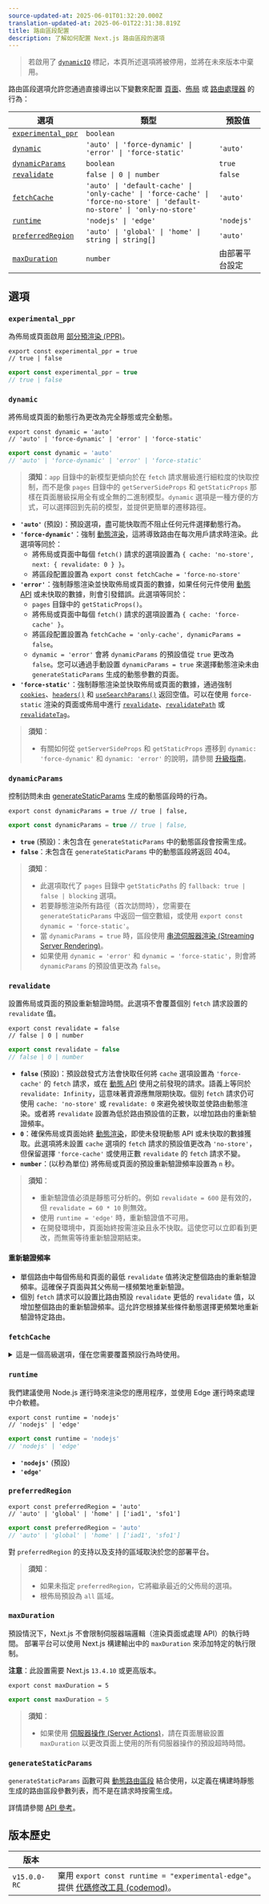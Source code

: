 ```yaml
---
source-updated-at: 2025-06-01T01:32:20.000Z
translation-updated-at: 2025-06-01T22:31:38.819Z
title: 路由區段配置
description: 了解如何配置 Next.js 路由區段的選項
---
```


> 若啟用了 [`dynamicIO`](/docs/app/api-reference/config/next-config-js/dynamicIO) 標記，本頁所述選項將被停用，並將在未來版本中棄用。

路由區段選項允許您通過直接導出以下變數來配置 [頁面](/docs/app/api-reference/file-conventions/layout)、[佈局](/docs/app/api-reference/file-conventions/layout) 或 [路由處理器](/docs/app/building-your-application/routing/route-handlers) 的行為：

| 選項                                  | 類型                                                                                                                      | 預設值                    |
| --------------------------------------- | ------------------------------------------------------------------------------------------------------------------------- | -------------------------- |
| [`experimental_ppr`](#experimental_ppr) | `boolean`                                                                                                                 |
| [`dynamic`](#dynamic)                   | `'auto' \| 'force-dynamic' \| 'error' \| 'force-static'`                                                                  | `'auto'`                   |
| [`dynamicParams`](#dynamicparams)       | `boolean`                                                                                                                 | `true`                     |
| [`revalidate`](#revalidate)             | `false \| 0 \| number`                                                                                                    | `false`                    |
| [`fetchCache`](#fetchcache)             | `'auto' \| 'default-cache' \| 'only-cache' \| 'force-cache' \| 'force-no-store' \| 'default-no-store' \| 'only-no-store'` | `'auto'`                   |
| [`runtime`](#runtime)                   | `'nodejs' \| 'edge'`                                                                                                      | `'nodejs'`                 |
| [`preferredRegion`](#preferredregion)   | `'auto' \| 'global' \| 'home' \| string \| string[]`                                                                      | `'auto'`                   |
| [`maxDuration`](#maxduration)           | `number`                                                                                                                  | 由部署平台設定 |

## 選項

### `experimental_ppr`

為佈局或頁面啟用 [部分預渲染 (PPR)](/docs/app/getting-started/partial-prerendering)。

```tsx filename="layout.tsx | page.tsx " switcher
export const experimental_ppr = true
// true | false
```

```jsx filename="layout.js | page.js " switcher
export const experimental_ppr = true
// true | false
```

### `dynamic`

將佈局或頁面的動態行為更改為完全靜態或完全動態。

```tsx filename="layout.tsx | page.tsx | route.ts" switcher
export const dynamic = 'auto'
// 'auto' | 'force-dynamic' | 'error' | 'force-static'
```

```js filename="layout.js | page.js | route.js" switcher
export const dynamic = 'auto'
// 'auto' | 'force-dynamic' | 'error' | 'force-static'
```

> **須知**：`app` 目錄中的新模型更傾向於在 `fetch` 請求層級進行細粒度的快取控制，而不是像 `pages` 目錄中的 `getServerSideProps` 和 `getStaticProps` 那樣在頁面層級採用全有或全無的二進制模型。`dynamic` 選項是一種方便的方式，可以選擇回到先前的模型，並提供更簡單的遷移路徑。

- **`'auto'`** (預設)：預設選項，盡可能快取而不阻止任何元件選擇動態行為。
- **`'force-dynamic'`**：強制 [動態渲染](/docs/app/getting-started/partial-prerendering#dynamic-rendering)，這將導致路由在每次用戶請求時渲染。此選項等同於：
  - 將佈局或頁面中每個 `fetch()` 請求的選項設置為 `{ cache: 'no-store', next: { revalidate: 0 } }`。
  - 將區段配置設置為 `export const fetchCache = 'force-no-store'`
- **`'error'`**：強制靜態渲染並快取佈局或頁面的數據，如果任何元件使用 [動態 API](/docs/app/getting-started/partial-prerendering#dynamic-rendering) 或未快取的數據，則會引發錯誤。此選項等同於：
  - `pages` 目錄中的 `getStaticProps()`。
  - 將佈局或頁面中每個 `fetch()` 請求的選項設置為 `{ cache: 'force-cache' }`。
  - 將區段配置設置為 `fetchCache = 'only-cache', dynamicParams = false`。
  - `dynamic = 'error'` 會將 `dynamicParams` 的預設值從 `true` 更改為 `false`。您可以通過手動設置 `dynamicParams = true` 來選擇動態渲染未由 `generateStaticParams` 生成的動態參數的頁面。
- **`'force-static'`**：強制靜態渲染並快取佈局或頁面的數據，通過強制 [`cookies`](/docs/app/api-reference/functions/cookies)、[`headers()`](/docs/app/api-reference/functions/headers) 和 [`useSearchParams()`](/docs/app/api-reference/functions/use-search-params) 返回空值。可以在使用 `force-static` 渲染的頁面或佈局中進行 [`revalidate`](#revalidate)、[`revalidatePath`](/docs/app/api-reference/functions/revalidatePath) 或 [`revalidateTag`](/docs/app/api-reference/functions/revalidateTag)。

> **須知**：
>
> - 有關如何從 `getServerSideProps` 和 `getStaticProps` 遷移到 `dynamic: 'force-dynamic'` 和 `dynamic: 'error'` 的說明，請參閱 [升級指南](/docs/app/guides/migrating/app-router-migration#step-6-migrating-data-fetching-methods)。

### `dynamicParams`

控制訪問未由 [generateStaticParams](/docs/app/api-reference/functions/generate-static-params) 生成的動態區段時的行為。

```tsx filename="layout.tsx | page.tsx" switcher
export const dynamicParams = true // true | false,
```

```js filename="layout.js | page.js | route.js" switcher
export const dynamicParams = true // true | false,
```

- **`true`** (預設)：未包含在 `generateStaticParams` 中的動態區段會按需生成。
- **`false`**：未包含在 `generateStaticParams` 中的動態區段將返回 404。

> **須知**：
>
> - 此選項取代了 `pages` 目錄中 `getStaticPaths` 的 `fallback: true | false | blocking` 選項。
> - 若要靜態渲染所有路徑（首次訪問時），您需要在 `generateStaticParams` 中返回一個空數組，或使用 `export const dynamic = 'force-static'`。
> - 當 `dynamicParams = true` 時，區段使用 [串流伺服器渲染 (Streaming Server Rendering)](/docs/app/building-your-application/routing/loading-ui-and-streaming#streaming-with-suspense)。
> - 如果使用 `dynamic = 'error'` 和 `dynamic = 'force-static'`，則會將 `dynamicParams` 的預設值更改為 `false`。

### `revalidate`

設置佈局或頁面的預設重新驗證時間。此選項不會覆蓋個別 `fetch` 請求設置的 `revalidate` 值。

```tsx filename="layout.tsx | page.tsx | route.ts" switcher
export const revalidate = false
// false | 0 | number
```

```js filename="layout.js | page.js | route.js" switcher
export const revalidate = false
// false | 0 | number
```

- **`false`** (預設)：預設啟發式方法會快取任何將 `cache` 選項設置為 `'force-cache'` 的 `fetch` 請求，或在 [動態 API](/docs/app/getting-started/partial-prerendering#dynamic-rendering#dynamic-apis) 使用之前發現的請求。語義上等同於 `revalidate: Infinity`，這意味著資源應無限期快取。個別 `fetch` 請求仍可使用 `cache: 'no-store'` 或 `revalidate: 0` 來避免被快取並使路由動態渲染。或者將 `revalidate` 設置為低於路由預設值的正數，以增加路由的重新驗證頻率。
- **`0`**：確保佈局或頁面始終 [動態渲染](/docs/app/getting-started/partial-prerendering#dynamic-rendering)，即使未發現動態 API 或未快取的數據獲取。此選項將未設置 `cache` 選項的 `fetch` 請求的預設值更改為 `'no-store'`，但保留選擇 `'force-cache'` 或使用正數 `revalidate` 的 `fetch` 請求不變。
- **`number`**：(以秒為單位) 將佈局或頁面的預設重新驗證頻率設置為 `n` 秒。

> **須知**：
>
> - 重新驗證值必須是靜態可分析的。例如 `revalidate = 600` 是有效的，但 `revalidate = 60 * 10` 則無效。
> - 使用 `runtime = 'edge'` 時，重新驗證值不可用。
> - 在開發環境中，頁面始終按需渲染且永不快取。這使您可以立即看到更改，而無需等待重新驗證期結束。

#### 重新驗證頻率

- 單個路由中每個佈局和頁面的最低 `revalidate` 值將決定整個路由的重新驗證頻率。這確保子頁面與其父佈局一樣頻繁地重新驗證。
- 個別 `fetch` 請求可以設置比路由預設 `revalidate` 更低的 `revalidate` 值，以增加整個路由的重新驗證頻率。這允許您根據某些條件動態選擇更頻繁地重新驗證特定路由。

### `fetchCache`

<details>
  <summary>這是一個高級選項，僅在您需要覆蓋預設行為時使用。</summary>

預設情況下，Next.js 會快取任何在使用 [動態 API](/docs/app/getting-started/partial-prerendering#dynamic-rendering#dynamic-apis) 之前可達的 `fetch()` 請求，並且不會快取在使用動態 API 之後發現的 `fetch` 請求。

`fetchCache` 允許您覆蓋佈局或頁面中所有 `fetch` 請求的預設 `cache` 選項。

```tsx filename="layout.tsx | page.tsx | route.ts" switcher
export const fetchCache = 'auto'
// 'auto' | 'default-cache' | 'only-cache'
// 'force-cache' | 'force-no-store' | 'default-no-store' | 'only-no-store'
```

```js filename="layout.js | page.js | route.js" switcher
export const fetchCache = 'auto'
// 'auto' | 'default-cache' | 'only-cache'
// 'force-cache' | 'force-no-store' | 'default-no-store' | 'only-no-store'
```

- **`'auto'`** (預設)：預設選項，根據 `fetch` 請求提供的 `cache` 選項快取在使用動態 API 之前的請求，不快取在使用動態 API 之後的請求。
- **`'default-cache'`**：允許將任何 `cache` 選項傳遞給 `fetch`，但如果未提供選項，則將 `cache` 選項設置為 `'force-cache'`。這意味著即使是使用動態 API 之後的 `fetch` 請求也被視為靜態。
- **`'only-cache'`**：確保所有 `fetch` 請求選擇快取，如果未提供選項，則將預設值更改為 `cache: 'force-cache'`，如果任何 `fetch` 請求使用 `cache: 'no-store'`，則會引發錯誤。
- **`'force-cache'`**：確保所有 `fetch` 請求選擇快取，通過將所有 `fetch` 請求的 `cache` 選項設置為 `'force-cache'`。
- **`'default-no-store'`**：允許將任何 `cache` 選項傳遞給 `fetch`，但如果未提供選項，則將 `cache` 選項設置為 `'no-store'`。這意味著即使是使用動態 API 之前的 `fetch` 請求也被視為動態。
- **`'only-no-store'`**：確保所有 `fetch` 請求選擇不進行快取，如果未提供選項，則將預設值更改為 `cache: 'no-store'`，如果任何 `fetch` 請求使用 `cache: 'force-cache'`，則會引發錯誤。
- **`'force-no-store'`**：確保所有 `fetch` 請求選擇不進行快取，通過將所有 `fetch` 請求的 `cache` 選項設置為 `'no-store'`。這強制所有 `fetch` 請求在每次請求時重新獲取，即使它們提供了 `'force-cache'` 選項。

#### 跨路由區段行為

- 單個路由中每個佈局和頁面設置的選項需要彼此兼容。
  - 如果同時提供 `'only-cache'` 和 `'force-cache'`，則 `'force-cache'` 優先。如果同時提供 `'only-no-store'` 和 `'force-no-store'`，則 `'force-no-store'` 優先。強制選項會更改整個路由的行為，因此具有 `'force-*'` 的單個區段將防止由 `'only-*'` 引起的任何錯誤。
  - `'only-*'` 和 `'force-*'` 選項的目的是保證整個路由要麼完全靜態，要麼完全動態。這意味著：
    - 不允許在單個路由中同時使用 `'only-cache'` 和 `'only-no-store'`。
    - 不允許在單個路由中同時使用 `'force-cache'` 和 `'force-no-store'`。
  - 如果子區段提供 `'auto'` 或 `'*-cache'`，則父區段不能提供 `'default-no-store'`，因為這可能使相同的 `fetch` 具有不同的行為。
- 通常建議將共享的父佈局保留為 `'auto'`，並在子區段分歧處自定義選項。

</details>

### `runtime`

我們建議使用 Node.js 運行時來渲染您的應用程序，並使用 Edge 運行時來處理中介軟體。

```tsx filename="layout.tsx | page.tsx | route.ts" switcher
export const runtime = 'nodejs'
// 'nodejs' | 'edge'
```

```js filename="layout.js | page.js | route.js" switcher
export const runtime = 'nodejs'
// 'nodejs' | 'edge'
```

- **`'nodejs'`** (預設)
- **`'edge'`**

### `preferredRegion`

```tsx filename="layout.tsx | page.tsx | route.ts" switcher
export const preferredRegion = 'auto'
// 'auto' | 'global' | 'home' | ['iad1', 'sfo1']
```

```js filename="layout.js | page.js | route.js" switcher
export const preferredRegion = 'auto'
// 'auto' | 'global' | 'home' | ['iad1', 'sfo1']
```

對 `preferredRegion` 的支持以及支持的區域取決於您的部署平台。

> **須知**：
>
> - 如果未指定 `preferredRegion`，它將繼承最近的父佈局的選項。
> - 根佈局預設為 `all` 區域。

### `maxDuration`

預設情況下，Next.js 不會限制伺服器端邏輯（渲染頁面或處理 API）的執行時間。
部署平台可以使用 Next.js 構建輸出中的 `maxDuration` 來添加特定的執行限制。

**注意**：此設置需要 Next.js `13.4.10` 或更高版本。

```tsx filename="layout.tsx | page.tsx | route.ts" switcher
export const maxDuration = 5
```

```js filename="layout.js | page.js | route.js" switcher
export const maxDuration = 5
```

> **須知**：
>
> - 如果使用 [伺服器操作 (Server Actions)](/docs/app/building-your-application/data-fetching/server-actions-and-mutations)，請在頁面層級設置 `maxDuration` 以更改頁面上使用的所有伺服器操作的預設超時時間。

### `generateStaticParams`

`generateStaticParams` 函數可與 [動態路由區段](/docs/app/api-reference/file-conventions/dynamic-routes) 結合使用，以定義在構建時靜態生成的路由區段參數列表，而不是在請求時按需生成。

詳情請參閱 [API 參考](/docs/app/api-reference/functions/generate-static-params)。

## 版本歷史

| 版本      |                                                                                                                                                                                                                |
| ------------ | -------------------------------------------------------------------------------------------------------------------------------------------------------------------------------------------------------------- |
| `v15.0.0-RC` | 棄用 `export const runtime = "experimental-edge"`。提供 [代碼修改工具 (codemod)](/docs/app/guides/upgrading/codemods#transform-app-router-route-segment-config-runtime-value-from-experimental-edge-to-edge)。 |